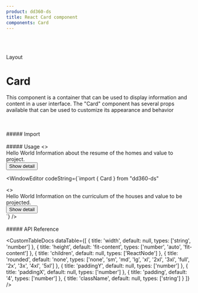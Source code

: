 ```yaml
---
product: dd360-ds
title: React Card component
components: Card
---
```


<br id='top' />
<br />

<Label>Layout</Label>

# <span name="floating-nav">Card</span>

This component is a container that can be used to display information and content in a user interface. The "Card" component has several props available that can
be used to customize its appearance and behavior

<br />
<br />
##### <span name="floating-nav">Import</span>

<WindowEditor codeString="import { Card } from 'dd360-ds'" />
<WindowEditor codeString="import Card from 'dd360-ds/Card'" />

<br />
<br />
##### <span name="floating-nav">Usage</span>

<ContainerComponentDoc>
    <Card padding={0} width={250}>
        <>
            <div className="pt-4 px-4">
                <Text bold className="mb-7" variant="h5">
                    Hello World
                </Text>
                <Text className="text-sm text-gray-900">Information about the resume of the homes and value to project.</Text>
            </div>
            <div className="w-full border-t my-6" />
            <div className="px-2 grid place-center">
                <Button className="p-0 m-0" variant="secondary">
                    Show detail
                </Button>
            </div>
        </>
    </Card>
</ContainerComponentDoc>

<WindowEditor codeString={`import { Card } from "dd360-ds"

<Card padding={0} width={250}>
   <>
     <div className="pt-4 px-4">
        <Text bold className="mb-7" variant="h5">
            Hello World 
        </Text>
        <Text size="sm">Information on the curriculum of the houses and value to be projected.</Text>
     </div>
     <div className="w-full border-t my-6" />
        <div className="px-2 grid place-center">
            <Button className="p-0 m-0" variant="secondary">
                Show detail
            </Button>
        </div>
     </div>
    </>
</Card>
`} />

<br />
<br />
##### <span name="floating-nav">API Reference</span>

<CustomTableDocs
    dataTable={[
        { title: 'width', default: null, types: ['string', 'number'] },
        { title: 'height', default: 'fit-content', types: ['number', 'auto', 'fit-content'] },
        { title: 'children', default: null, types: ['ReactNode'] },
        { title: 'rounded', default: 'none', types: ['none', 'sm', 'md', 'lg', 'xl', '2xl', '3xl', 'full', '2x', '3x', '4xl', '5xl'] },
        { title: 'paddingY', default: null, types: ['number'] },
        { title: 'paddingX', default: null, types: ['number'] },
        { title: 'padding', default: '4', types: ['number'] },
        { title: 'className', default: null, types: ['string'] }
    ]}
/>

<BackAndForwardController />